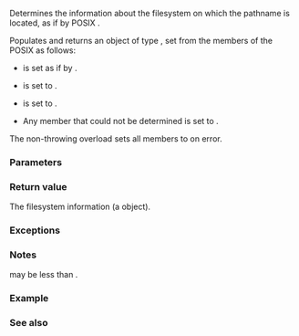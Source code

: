 {{cpp/experimental/fs/title|space}}
{{cpp/experimental/fs/navbar}}
{{dcl begin}}
{{dcl header|experimental/filesystem}}
{{dcl|since=fs_ts|1=
space_info space( const path&amp; p );
space_info space( const path&amp; p, error_code&amp; ec ) noexcept;
}}
{{dcl end}}

Determines the information about the filesystem on which the pathname {{c|p}} is located, as if by POSIX [https://pubs.opengroup.org/onlinepubs/9699919799/functions/statvfs.html {{tt|statvfs}}].

Populates and returns an object of type {{rlpt|space_info}}, set from the members of the POSIX {{tt|struct statvfs}} as follows:
* {{c|space_info.capacity}} is set as if by {{c|f_blocks * f_frsize}}.
* {{c|space_info.free}} is set to {{c|f_bfree * f_frsize}}.
* {{c|space_info.available}} is set to {{c|f_bavail * f_frsize}}.
* Any member that could not be determined is set to {{c|static_cast&lt;std::uintmax_t&gt;(-1)}}.

The non-throwing overload sets all members to {{c|static_cast&lt;std::uintmax_t&gt;(-1)}} on error.

===Parameters===
{{par begin}}
{{par|p|path to examine}}
{{par|ec|out-parameter for error reporting in the non-throwing overload}}
{{par end}}

===Return value===
The filesystem information (a {{rlpt|space_info}} object).

===Exceptions===
{{cpp/experimental/fs/error_handling|p}}

===Notes===
{{c|space_info.available}} may be less than {{c|space_info.free}}.

===Example===
{{cpp/experimental/fs/space_example}}

===See also===
{{dsc begin}}
{{dsc inc|cpp/experimental/fs/dsc space_info}}
{{dsc end}}